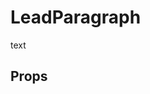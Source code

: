 
<Meta title="Pattern Library|Typography/LeadParagraph" component={LeadParagraph} />

# LeadParagraph
 
text

<Preview>
    <Story name="Normal">
        <div style={{padding: "20px"}}>
            <LeadParagraph
                text="We gotta burn the rain forest, dump toxic waste, pollute the air, and rip up the OZONE! 'Cause maybe if we screw up this planet enough, they won't want it anymore! We gotta burn the rain forest, dump toxic waste, pollute the air, and rip up the OZONE! 'Cause maybe if we screw up this planet enough, they won't want it anymore!"
            />
        </div>
    </Story>
</Preview>

## Props 

<Props of={LeadParagraph} />
